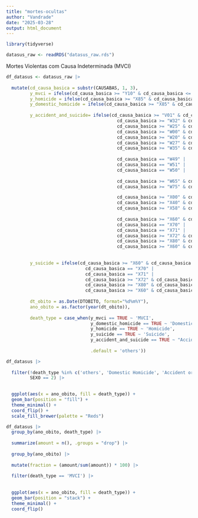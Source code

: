 ```yaml
---
title: "mortes-ocultas"
author: "Vandrade"
date: "2025-03-28"
output: html_document
---
```


```r
library(tidyverse)

```


```r

datasus_raw <- readRDS("datasus_raw.rds")

```


Mortes Violentas com Causa Indeterminada (MVCI)

```r

df_datasus <- datasus_raw |>
  
  mutate(cd_causa_basica = substr(CAUSABAS, 1, 3),
         y_mvci = ifelse(cd_causa_basica >= "Y10" & cd_causa_basica <= "Y34", TRUE, FALSE),
         y_homicide = ifelse(cd_causa_basica >= "X85" & cd_causa_basica <= "Y09", TRUE, FALSE),
         y_domestic_homicide = ifelse(cd_causa_basica >= "X85" & cd_causa_basica <= "Y09" & LOCOCOR == "3" , TRUE, FALSE),
         
         y_accident_and_suicide= ifelse(cd_causa_basica >= "V01" & cd_causa_basica <= "V99" |
                                          cd_causa_basica >= "W32" & cd_causa_basica <= "W34" |
                                          cd_causa_basica >= "W25" & cd_causa_basica <= "W26" |
                                          cd_causa_basica >= "W00" & cd_causa_basica <= "W19" |
                                          cd_causa_basica >= "W20" & cd_causa_basica <= "W24" |
                                          cd_causa_basica >= "W27" & cd_causa_basica <= "W31" |
                                          cd_causa_basica >= "W35" & cd_causa_basica <= "W43" |
                                          
                                          cd_causa_basica == "W49" |
                                          cd_causa_basica == "W51" |
                                          cd_causa_basica == "W50" |
                                          
                                          cd_causa_basica >= "W65" & cd_causa_basica <= "W74" |
                                          cd_causa_basica >= "W75" & cd_causa_basica <= "W76" |

                                          cd_causa_basica >= "X00" & cd_causa_basica <= "X09" |
                                          cd_causa_basica >= "X40" & cd_causa_basica <= "X49" |
                                          cd_causa_basica >= "X58" & cd_causa_basica <= "X59" | # acidentes
                                          
                                          cd_causa_basica >= "X60" & cd_causa_basica <= "X69" |
                                          cd_causa_basica == "X70" |
                                          cd_causa_basica == "X71" |
                                          cd_causa_basica >= "X72" & cd_causa_basica <= "X79" |
                                          cd_causa_basica >= "X80" & cd_causa_basica <= "X84" |
                                          cd_causa_basica >= "X60" & cd_causa_basica <= "X69", TRUE, FALSE), # agressoes
                                          
         
         y_suicide = ifelse(cd_causa_basica >= "X60" & cd_causa_basica <= "X69" |
                              cd_causa_basica == "X70" | 
                              cd_causa_basica == "X71" |
                              cd_causa_basica >= "X72" & cd_causa_basica <= "X79" | 
                              cd_causa_basica >= "X80" & cd_causa_basica <= "X84" |
                              cd_causa_basica >= "X60" & cd_causa_basica <= "X69", TRUE, FALSE), 
         
         dt_obito = as.Date(DTOBITO, format="%d%m%Y"),
         ano_obito = as.factor(year(dt_obito)),
         
         death_type = case_when(y_mvci == TRUE ~ 'MVCI',
                                y_domestic_homicide == TRUE ~ 'Domestic Homicide',
                                y_homicide == TRUE ~ 'Homicide', 
                                y_suicide == TRUE ~ 'Suicide',
                                y_accident_and_suicide == TRUE ~ "Accident or Suicide",
                                
                                .default = 'others'))

```

```r

df_datasus |>
  
  filter(!death_type %in% c('others', 'Domestic Homicide', 'Accident or Suicide'), 
         SEXO == 2) |> 

  
  ggplot(aes(x = ano_obito, fill = death_type)) +
  geom_bar(position = "fill") + 
  theme_minimal() +
  coord_flip() + 
  scale_fill_brewer(palette = "Reds")
```


```r

df_datasus |> 
  group_by(ano_obito, death_type) |> 
  
  summarize(amount = n(), .groups = "drop") |> 
  
  group_by(ano_obito) |> 
  
  mutate(fraction = (amount/sum(amount)) * 100) |> 
  
  filter(death_type == 'MVCI') |> 
  
  
  ggplot(aes(x = ano_obito, fill = death_type)) + 
  geom_bar(position = "stack") + 
  theme_minimal() +
  coord_flip()



```







